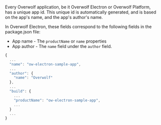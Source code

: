 Every Overwolf application, be it Overwolf Electron or Overwolf Platform, has a unique app id. This unique id is automatically generated, and is based on the app's name,
and the app's author's name.

In Overwolf Electron, these fields correspond to the following fields in the package.json file:
- App name - The `productName` or `name` properties
- App author - The `name` field under the `author` field.

```js title="Partial package.json with the relevant fields"
{
  ...
  "name": "ow-electron-sample-app",
  ...
  "author": {
    "name": "Overwolf"
  },
  ...
  "build": {
    ...
    "productName": "ow-electron-sample-app",
    ...
  }
  ...
}
```
